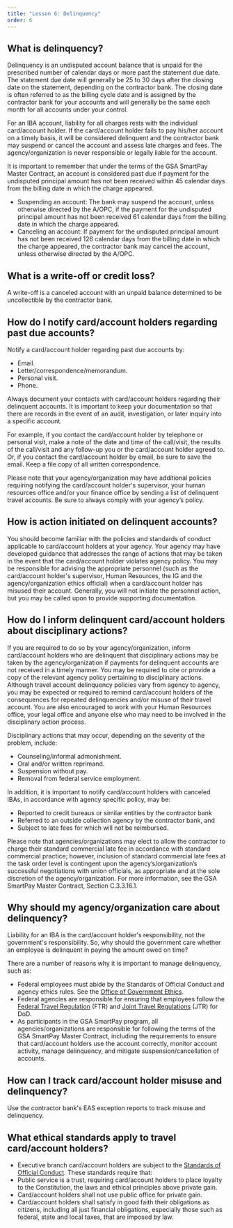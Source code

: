 ```yaml
---
title: "Lesson 6: Delinquency"
order: 6
---
```


## What is delinquency?
Delinquency is an undisputed account balance that is unpaid for the prescribed number of calendar days or more past the statement due date. The statement due date will generally be 25 to 30 days after the closing date on the statement, depending on the contractor bank. The closing date is often referred to as the billing cycle date and is assigned by the contractor bank for your accounts and will generally be the same each month for all accounts under your control.

For an IBA account, liability for all charges rests with the individual card/account holder. If the card/account holder fails to pay his/her account on a timely basis, it will be considered delinquent and the contractor bank may suspend or cancel the account and assess late charges and fees. The agency/organization is never responsible or legally liable for the account.

It is important to remember that under the terms of the GSA SmartPay Master Contract, an account is considered past due if payment for the undisputed principal amount has not been received within 45 calendar days from the billing date in which the charge appeared.
- Suspending an account: The bank may suspend the account, unless otherwise directed by the A/OPC, if the payment for the undisputed principal amount has not been received 61 calendar days from the billing date in which the charge appeared.
- Canceling an account: If payment for the undisputed principal amount has not been received 126 calendar days from the billing date in which the charge appeared, the contractor bank may cancel the account, unless otherwise directed by the A/OPC.

## What is a write-off or credit loss?
A write-off is a canceled account with an unpaid balance determined to be uncollectible by the contractor bank.

## How do I notify card/account holders regarding past due accounts?
Notify a card/account holder regarding past due accounts by:
- Email.
- Letter/correspondence/memorandum.
- Personal visit.
- Phone.

Always document your contacts with card/account holders regarding their delinquent accounts.  It is important to keep your documentation so that there are records in the event of an audit, investigation, or later inquiry into a specific account. 

For example, if you contact the card/account holder by telephone or personal visit, make a note of the date and time of the call/visit, the results of the call/visit and any follow-up you or the card/account holder agreed to. Or, if you contact the card/account holder by email, be sure to save the email. Keep a file copy of all written correspondence.

Please note that your agency/organization may have additional policies requiring notifying the card/account holder's supervisor, your human resources office and/or your finance office by sending a list of delinquent travel accounts. Be sure to always comply with your agency’s policy.

## How is action initiated on delinquent accounts?
You should become familiar with the policies and standards of conduct applicable to card/account holders at your agency. Your agency may have developed guidance that addresses the range of actions that may be taken in the event that the card/account holder violates agency policy. You may be responsible for advising the appropriate personnel (such as the card/account holder's supervisor, Human Resources, the IG and the agency/organization ethics official) when a card/account holder has misused their account. Generally, you will not initiate the personnel action, but you may be called upon to provide supporting documentation.

## How do I inform delinquent card/account holders about disciplinary actions?
If you are required to do so by your agency/organization, inform card/account holders who are delinquent that disciplinary actions may be taken by the agency/organization if payments for delinquent accounts are not received in a timely manner. You may be required to cite or provide a copy of the relevant agency policy pertaining to disciplinary actions. Although travel account delinquency policies vary from agency to agency, you may be expected or required to remind card/account holders of the consequences for repeated delinquencies and/or misuse of their travel account.  You are also encouraged to work with your Human Resources office, your legal office and anyone else who may need to be involved in the disciplinary action process.

Disciplinary actions that may occur, depending on the severity of the problem, include:
- Counseling/informal admonishment.
- Oral and/or written reprimand.
- Suspension without pay.
- Removal from federal service employment.

In addition, it is important to notify card/account holders with canceled IBAs, in accordance with agency specific policy, may be:
- Reported to credit bureaus or similar entities by the contractor bank
- Referred to an outside collection agency by the contractor bank, and
- Subject to late fees for which will not be reimbursed.

Please note that agencies/organizations may elect to allow the contractor to charge their standard commercial late fee in accordance with standard commercial practice; however, inclusion of standard commercial late fees at the task order level is contingent upon the agency’s/organization’s successful negotiations with union officials, as appropriate and at the sole discretion of the agency/organization. For more information, see the GSA SmartPay Master Contract, Section C.3.3.16.1.

## Why should my agency/organization care about delinquency?
Liability for an IBA is the card/account holder's responsibility, not the government's responsibility. So, why should the government care whether an employee is delinquent in paying the amount owed on time?

There are a number of reasons why it is important to manage delinquency, such as:
- Federal employees must abide by the Standards of Official Conduct and agency ethics rules. See the [Office of Government Ethics](https://www.oge.gov/).
- Federal agencies are responsible for ensuring that employees follow the [Federal Travel Regulation](https://www.ecfr.gov/current/title-41/subtitle-F) (FTR) and [Joint Travel Regulations](http://www.defensetravel.dod.mil/site/travelreg.cfm) (JTR) for DoD.
- As participants in the GSA SmartPay program, all agencies/organizations are responsible for following the terms of the GSA SmartPay Master Contract, including the requirements to ensure that card/account holders use the account correctly, monitor account activity, manage delinquency, and mitigate suspension/cancellation of accounts.

## How can I track card/account holder misuse and delinquency?
Use the contractor bank's EAS exception reports to track misuse and delinquency.

## What ethical standards apply to travel card/account holders?
- Executive branch card/account holders are subject to the [Standards of Official Conduct](https://www.justice.gov/jmd/principles-ethical-conduct). These standards require that:
- Public service is a trust, requiring card/account holders to place loyalty to the Constitution, the laws and ethical principles above private gain.
- Card/account holders shall not use public office for private gain.
- Card/account holders  shall satisfy in good faith their obligations as citizens, including all just financial obligations, especially those such as federal, state and local taxes, that are imposed by law.
